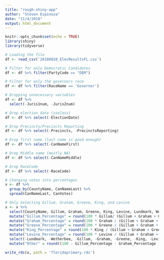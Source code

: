 ```yaml
---
title: "rough-shiny-app"
author: "Steven Espinoza"
date: "11/4/2018"
output: html_document
---
```


```r
knitr::opts_chunk$set(echo = TRUE)
library(shiny)
library(tidyverse)
```

```r
# Loading the file
df <- read_csv('20180828_ElecResultsFL.csv')

# Filter for only Democratic Candidates
df <- df %>% filter(PartyCode == "DEM")

# Filter for only the governors race
df <- df %>% filter(RaceName == 'Governor')

# Dropping unnecessary variables
df <- df %>% 
  select(-Juris1num, -Juris2num)

# Drop election date (useless)
df <- df %>% select(-ElectionDate)

# Drop Precincts/Precincts Reporting
df <- df %>% select(-Precincts, -PrecinctsReporting)

# Drop first name (last name is good enough)
df <- df %>% select(-CanNameFirst)

# Drop Middle name (mostly NA)
df <- df %>% select(-CanNameMiddle)

# Drop RaceCode
df <- df %>% select(-RaceCode)

# Changing votes into percentages 
x <- df %>% 
  group_by(CountyName, CanNameLast) %>% 
  spread(CanNameLast, CanVotes)

# Only Selecting Gillum, Graham, Greene, King, and Levine
x <- x %>% 
  select(CountyName, Gillum, Graham, Greene, King, Levine, Lundmark, Wetherbee) %>% 
  mutate("Gillum_Percentage" = round(100 * Gillum/ (Gillum + Graham + Greene + King + Levine + Lundmark + Wetherbee), 1)) %>% 
  mutate("Graham_Percentage" = round(100 * Graham / (Gillum + Graham + Greene + King + Levine + Lundmark + Wetherbee), 1)) %>% 
  mutate("Greene_Percentage" = round(100 * Greene / (Gillum + Graham + Greene + King + Levine + Lundmark + Wetherbee), 1)) %>% 
  mutate("King_Percentage" = round(100 * King / (Gillum + Graham + Greene + King + Levine + Lundmark + Wetherbee), 1)) %>% 
  mutate("Levine_Percentage" = round(100 * Levine / (Gillum + Graham + Greene + King + Levine + Lundmark + Wetherbee), 1)) %>% 
  select(-Lundmark, -Wetherbee, -Gillum, -Graham, -Greene, -King, -Levine) %>% 
  mutate("Other" = round((100 - Gillum_Percentage - Graham_Percentage - Greene_Percentage - King_Percentage - Levine_Percentage), 1))

write_rds(x, path = 'floridaprimary.rds')


```